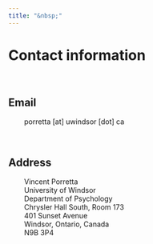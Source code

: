 ```yaml
---
title: "&nbsp;"
---
```


# Contact information

<BR>

## Email

&nbsp; &nbsp; &nbsp; &nbsp; porretta [at] uwindsor [dot] ca   

<BR>

## Address

&nbsp; &nbsp; &nbsp; &nbsp; Vincent Porretta  
&nbsp; &nbsp; &nbsp; &nbsp; University of Windsor   
&nbsp; &nbsp; &nbsp; &nbsp; Department of Psychology   
&nbsp; &nbsp; &nbsp; &nbsp; Chrysler Hall South, Room 173  
&nbsp; &nbsp; &nbsp; &nbsp; 401 Sunset Avenue   
&nbsp; &nbsp; &nbsp; &nbsp; Windsor, Ontario, Canada    
&nbsp; &nbsp; &nbsp; &nbsp; N9B 3P4 


<br><br>